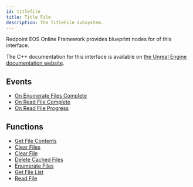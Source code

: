 ```yaml
---
id: titlefile
title: Title File
description: The TitleFile subsystem.
---
```



Redpoint EOS Online Framework provides blueprint nodes for <CoverageBadge coverage={100} /> of this interface.

The C++ documentation for this interface is available on [the Unreal Engine documentation website](https://dev.epicgames.com/documentation/en-us/unreal-engine/API/Plugins/OnlineSubsystem/Interfaces/IOnlineTitleFile/).

## Events

- [On Enumerate Files Complete](./event/onenumeratefilescomplete.mdx)
- [On Read File Complete](./event/onreadfilecomplete.mdx)
- [On Read File Progress](./event/onreadfileprogress.mdx)

## Functions

- [Get File Contents](./function/getfilecontents.mdx)
- [Clear Files](./function/clearfiles.mdx)
- [Clear File](./function/clearfile.mdx)
- [Delete Cached Files](./function/deletecachedfiles.mdx)
- [Enumerate Files](./function/enumeratefiles.mdx)
- [Get File List](./function/getfilelist.mdx)
- [Read File](./function/readfile.mdx)

